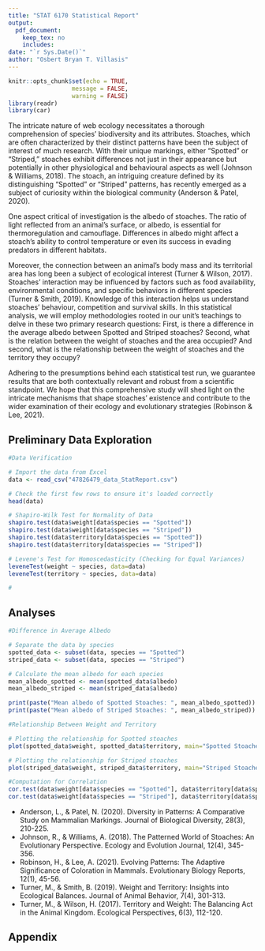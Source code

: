 ```yaml
---
title: "STAT 6170 Statistical Report"
output:
  pdf_document:
    keep_tex: no
    includes:
date: "`r Sys.Date()`"
author: "Osbert Bryan T. Villasis"
---
```


```r
knitr::opts_chunk$set(echo = TRUE, 
                  message = FALSE, 
                  warning = FALSE)
library(readr)
library(car)
```

\section{Abstract}



\section {Introduction}

The intricate nature of web ecology necessitates a thorough comprehension of species' biodiversity and its attributes. Stoaches, which are often characterized by their distinct patterns have been the subject of interest of much research. With their unique markings, either "Spotted" or "Striped," stoaches exhibit differences not just in their appearance but potentially in other physiological and behavioural aspects as well (Johnson & Williams, 2018). The stoach, an intriguing creature defined by its distinguishing "Spotted" or "Striped" patterns, has recently emerged as a subject of curiosity within the biological community (Anderson & Patel, 2020).

One aspect critical of investigation is the albedo of stoaches. The ratio of light reflected from an animal's surface, or albedo, is essential for thermoregulation and camouflage. Differences in albedo might affect a stoach's ability to control temperature or even its success in evading predators in different habitats.

Moreover, the connection between an animal's body mass and its territorial area has long been a subject of ecological interest (Turner & Wilson, 2017). Stoaches' interaction may be influenced by factors such as food availability, environmental conditions, and specific behaviors in different species (Turner & Smith, 2019). Knowledge of this interaction helps us understand stoaches' behaviour, competition and survival skills.
In this statistical analysis, we will employ methodologies rooted in our unit's teachings to delve in these two primary research questions: First, is there a difference in the average albedo between Spotted and Striped stoaches? Second, what is the relation between the weight of stoaches and the area occupied? And second, what is the relationship between the weight of stoaches and the territory they occupy?

Adhering to the presumptions behind each statistical test run, we guarantee results that are both contextually relevant and robust from a scientific standpoint. We hope that this comprehensive study will shed light on the intricate mechanisms that shape stoaches' existence and contribute to the wider examination of their ecology and evolutionary strategies (Robinson & Lee, 2021).


\section {Methods}



\section {Results}

## Preliminary Data Exploration

```r
#Data Verification

# Import the data from Excel
data <- read_csv("47826479_data_StatReport.csv")

# Check the first few rows to ensure it's loaded correctly
head(data)

# Shapiro-Wilk Test for Normality of Data
shapiro.test(data$weight[data$species == "Spotted"])
shapiro.test(data$weight[data$species == "Striped"])
shapiro.test(data$territory[data$species == "Spotted"])
shapiro.test(data$territory[data$species == "Striped"])

# Levene's Test for Homoscedasticity (Checking for Equal Variances)
leveneTest(weight ~ species, data=data)
leveneTest(territory ~ species, data=data)

# 
```

## Analyses

```r
#Difference in Average Albedo

# Separate the data by species
spotted_data <- subset(data, species == "Spotted")
striped_data <- subset(data, species == "Striped")

# Calculate the mean albedo for each species
mean_albedo_spotted <- mean(spotted_data$albedo)
mean_albedo_striped <- mean(striped_data$albedo)

print(paste("Mean albedo of Spotted Stoaches: ", mean_albedo_spotted))
print(paste("Mean albedo of Striped Stoaches: ", mean_albedo_striped))

#Relationship Between Weight and Territory

# Plotting the relationship for Spotted stoaches
plot(spotted_data$weight, spotted_data$territory, main="Spotted Stoaches: Weight vs. Territory", xlab="Weight", ylab="Territory")

# Plotting the relationship for Striped stoaches
plot(striped_data$weight, striped_data$territory, main="Striped Stoaches: Weight vs. Territory", xlab="Weight", ylab="Territory")

#Computation for Correlation
cor.test(data$weight[data$species == "Spotted"], data$territory[data$species == "Spotted"])
cor.test(data$weight[data$species == "Striped"], data$territory[data$species == "Striped"])
```

\section {Conclusions and Further Discussion}



\section {References}

- Anderson, L., & Patel, N. (2020). Diversity in Patterns: A Comparative Study on Mammalian Markings. Journal of Biological Diversity, 28(3), 210-225.
- Johnson, R., & Williams, A. (2018). The Patterned World of Stoaches: An Evolutionary Perspective. Ecology and Evolution Journal, 12(4), 345-356.
- Robinson, H., & Lee, A. (2021). Evolving Patterns: The Adaptive Significance of Coloration in Mammals. Evolutionary Biology Reports, 12(1), 45-56.
- Turner, M., & Smith, B. (2019). Weight and Territory: Insights into Ecological Balances. Journal of Animal Behavior, 7(4), 301-313.
- Turner, M., & Wilson, H. (2017). Territory and Weight: The Balancing Act in the Animal Kingdom. Ecological Perspectives, 6(3), 112-120.


\section {Appendix}

## Appendix

